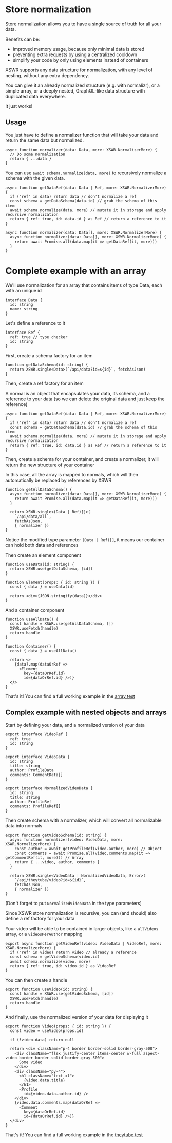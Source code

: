 # Store normalization

Store normalization allows you to have a single source of truth for all your data.

Benefits can be:
- improved memory usage, because only minimal data is stored
- preventing extra requests by using a centralized cooldown
- simplify your code by only using elements instead of containers

XSWR supports any data structure for normalization, with any level of nesting, without any extra dependency.

You can give it an already normalized structure (e.g. with normalizr), or a simple array, or a deeply nested, GraphQL-like data structure with duplicated data everywhere.

It just works!

## Usage 

You just have to define a normalizer function that will take your data and return the same data but normalized.

```tsx
async function normalizer(data: Data, more: XSWR.NormalizerMore) {
  // Do some normalization
  return { ...data }
}
```

You can use `await schema.normalize(data, more)` to recursively normalize a schema with the given data.

```tsx
async function getDataRef(data: Data | Ref, more: XSWR.NormalizerMore) {
  if ("ref" in data) return data // don't normalize a ref
  const schema = getDataSchema(data.id) // grab the schema of this item
  await schema.normalize(data, more) // mutate it in storage and apply recursive normalization
  return { ref: true, id: data.id } as Ref // return a reference to it
}

async function normalizer(data: Data[], more: XSWR.NormalizerMore) {
  async function normalizer(data: Data[], more: XSWR.NormalizerMore) {
    return await Promise.all(data.map(it => getDataRef(it, more)))
  }
}
```

# Complete example with an array

We'll use normalization for an array that contains items of type Data, each with an unique id

```tsx
interface Data {
  id: string
  name: string
}
```

Let's define a reference to it

```tsx
interface Ref {
  ref: true // type checker
  id: string
}
```

First, create a schema factory for an item

```tsx
function getDataSchema(id: string) {
  return XSWR.single<Data>(`/api/data?id=${id}`, fetchAsJson)
}
```

Then, create a ref factory for an item

A normal is an object that encapsulates your data, its schema, and a reference to your data (so we can delete the original data and just keep the reference)

```tsx
async function getDataRef(data: Data | Ref, more: XSWR.NormalizerMore) {
  if ("ref" in data) return data // don't normalize a ref
  const schema = getDataSchema(data.id) // grab the schema of this item
  await schema.normalize(data, more) // mutate it in storage and apply recursive normalization
  return { ref: true, id: data.id } as Ref // return a reference to it
}
```

Then, create a schema for your container, and create a normalizer, it will return the new structure of your container

In this case, all the array is mapped to normals, which will then automatically be replaced by references by XSWR

```tsx
function getAllDataSchema() {
  async function normalizer(data: Data[], more: XSWR.NormalizerMore) {
    return await Promise.all(data.map(it => getDataRef(it, more)))
  }

  return XSWR.single<(Data | Ref)[]>(
    `/api/data/all`,
    fetchAsJson,
    { normalizer })
}
```

Notice the modified type parameter `(Data | Ref)[]`, it means our container can hold both data and references

Then create an element component

```tsx
function useData(id: string) {
  return XSWR.use(getDataSchema, [id])
}

function Element(props: { id: string }) {
  const { data } = useData(id)

  return <div>{JSON.stringify(data)}</div>
}
```

And a container component

```tsx
function useAllData() {
  const handle = XSWR.use(getAllDataSchema, [])
  XSWR.useFetch(handle)
  return handle
}

function Container() {
  const { data } = useAllData()

  return <>
    {data?.map(dataOrRef =>
      <Element
        key={dataOrRef.id}
        id={dataOrRef.id} />)}
  </>
}
```

That's it! You can find a full working example in the [array test](https://github.com/hazae41/xswr/tree/master/test/next/pages/array)

## Complex example with nested objects and arrays

Start by defining your data, and a normalized version of your data

```tsx
export interface VideoRef {
  ref: true
  id: string
}

export interface VideoData {
  id: string
  title: string
  author: ProfileData
  comments: CommentData[]
}

export interface NormalizedVideoData {
  id: string
  title: string
  author: ProfileRef
  comments: ProfileRef[]
}
````

Then create schema with a normalizer, which will convert all normalizable data into normals

```tsx
export function getVideoSchema(id: string) {
  async function normalizer(video: VideoData, more: XSWR.NormalizerMore) {
    const author = await getProfileRef(video.author, more) // Object
    const comments = await Promise.all(video.comments.map(it => getCommentRef(it, more))) // Array
    return { ...video, author, comments }
  }

  return XSWR.single<VideoData | NormalizedVideoData, Error>(
    `/api/theytube/video?id=${id}`,
    fetchAsJson,
    { normalizer })
}
```

(Don't forget to put `NormalizedVideoData` in the type parameters)

Since XSWR store normalization is recursive, you can (and should) also define a ref factory for your data

Your video will be able to be contained in larger objects, like a `allVideos` array, or a `videosPerAuthor` mapping

```tsx
export async function getVideoRef(video: VideoData | VideoRef, more: XSWR.NormalizerMore) {
  if ("ref" in video) return video // already a reference
  const schema = getVideoSchema(video.id)
  await schema.normalize(video, more)
  return { ref: true, id: video.id } as VideoRef
}
```

You can then create a handle

```tsx
export function useVideo(id: string) {
  const handle = XSWR.use(getVideoSchema, [id])
  XSWR.useFetch(handle)
  return handle
}
```

And finally, use the normalized version of your data for displaying it

```tsx
export function Video(props: { id: string }) {
  const video = useVideo(props.id)

  if (!video.data) return null

  return <div className="p-4 border border-solid border-gray-500">
    <div className="flex justify-center items-center w-full aspect-video border border-solid border-gray-500">
      Some video
    </div>
    <div className="py-4">
      <h1 className="text-xl">
        {video.data.title}
      </h1>
      <Profile 
        id={video.data.author.id} />
    </div>
    {video.data.comments.map(dataOrRef =>
      <Comment 
        key={dataOrRef.id} 
        id={dataOrRef.id} />)}
  </div>
}
```

That's it! You can find a full working example in the [theytube test](https://github.com/hazae41/xswr/tree/master/test/next/pages/theytube)